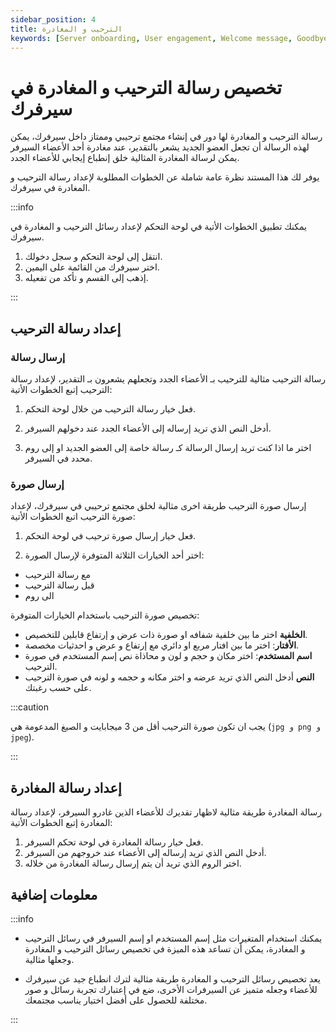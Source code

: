 ```yaml
---
sidebar_position: 4
title: الترحيب و المغادرة 
keywords: [Server onboarding, User engagement, Welcome message, Goodbye message, Customization] 
---
```



# تخصيص رسالة الترحيب و المغادرة في سيرفرك

رسالة الترحيب و المغادرة لها دور في إنشاء مجتمع ترحيبي وممتاز داخل سيرفرك، يمكن لهذه الرسالة أن تجعل العضو الجديد يشعر بالتقدير، عند مغادرة أحد الأعضاء السيرفر يمكن لرسالة المغادرة المثالية خلق إنطباع إيجابي للأعضاء الجدد.

يوفر لك هذا المستند نظرة عامة شاملة عن الخطوات المطلوبة لإعداد رسالة الترحيب و المغادرة في سيرفرك.

:::info

يمكنك تطبيق الخطوات الأتية في لوحة التحكم لإعداد رسائل الترحيب و المغادرة في سيرفرك. 

1. انتقل إلى لوحة التحكم و سجل دخولك. 
2. اختر سيرفرك من القائمة على اليمين.
3. إذهب إلى القسم و تأكد من تفعيله.

:::

## إعداد رسالة الترحيب

### إرسال رسالة

رسالة الترحيب مثالية للترحيب بـ الأعضاء الجدد وتجعلهم يشعرون بـ التقدير، لإعداد رسالة الترحيب إتبع الخطوات الأتية:

1. فعل خيار رسالة الترحيب من خلال لوحة التحكم.

2. أدخل النص الذي تريد إرساله إلى الأعضاء الجدد عند دخولهم السيرفر.

3. اختر ما اذا كنت تريد إرسال الرسالة كـ رسالة خاصة إلى العضو الجديد او إلى روم محدد في السيرفر.

### إرسال صورة

إرسال صورة الترحيب طريقة اخرى مثالية لخلق مجتمع ترحيبي في سيرفرك، لإعداد صورة الترحيب اتبع الخطوات الأتية:

1. فعل خيار إرسال صورة ترحيب في لوحة التحكم.

2. اختر أحد الخيارات الثلاثة المتوفرة لإرسال الصورة:

- مع رسالة الترحيب
- قبل رسالة الترحيب
- الى روم

تخصيص صورة الترحيب باستخدام الخيارات المتوفرة:

- **الخلفية** اختر ما بين خلفية شفافه او صورة ذات عرض و إرتفاع قابلين للتخصيص.
- **الأفتار**: اختر ما بين افتار مربع او دائري مع إرتفاع و عرض و احدثيات مخصصة.
- **اسم المستخدم**: اختر مكان و حجم و لون و محاذاة نص إسم المستخدم في صورة الترحيب.
- **النص** أدخل النص الذي تريد عرضه و اختر مكانه و حجمه و لونه في صورة الترحيب على حسب رغبتك.

:::caution 

يجب ان تكون صورة الترحيب أقل من 3 ميجابايت و الصيغ المدعومة هي (`jpg و png و jpeg`).

:::

## إعداد رسالة المغادرة

رسالة المغادرة طريقة مثالية لاظهار تقديرك للأعضاء الذين غادرو السيرفر، لإعداد رسالة المغادرة إتبع الخطوات الأتية:

1. فعل خيار رسالة المغادرة في لوحة تحكم السيرفر.
2. أدخل النص الذي تريد إرساله إلى الأعضاء عند خروجهم من السيرفر.
3. اختر الروم الذي تريد أن يتم إرسال رسالة المغادرة من خلاله.

## معلومات إضافية

:::info 

- يمكنك استخدام المتغيرات مثل إسم المستخدم او إسم السيرفر في رسائل الترحيب و المغادرة، يمكن أن تساعد هذه الميزة في تخصيص رسائل الترحيب و المغادرة وجعلها مثالية.


- يعد تخصيص رسائل الترحيب و المغادرة طريقة مثالية لترك انطباع جيد عن سيرفرك للأعضاء وجعله متميز عن السيرفرات الأخرى، ضع في إعتبارك تجربة رسائل و صور مختلفة للحصول على أفضل اختيار يناسب مجتمعك.

:::
